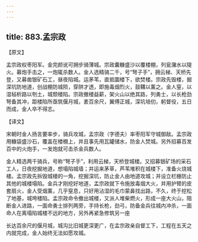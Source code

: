 ```yaml
---
---
---
```

title: 883.孟宗政
---



【原文】

孟宗政权枣阳军。金完颜讹可拥步骑薄城。宗政囊糠盛沙以覆楼棚，列瓮潴水以隄火。募炮手击之，一炮辄杀数人。金人选精骑二千，号“弩子手”，拥云梯、天桥先登，又募凿银矿石工，昼夜陷城。运茅苇，直抵圜楼下，欲焚楼。宗政先毁楼，掘深坑防地道，创战棚防城陨，穿阱才透，即施毒烟烈火，鼓鞲以薰之。金人窒，以湿毡析路以刳土，城颓楼陷。宗政撤楼益薪，架火山以绝其路，列勇士，以长枪劲弩备其冲，距楼陷所亟筑偃月城，袤百余尺，翼傅正城，深坑培仞，躬督役，五日而成，金人卒不得志。

【译文】

宋朝时金人扬言要率步，骑兵攻城，孟宗政（字德夫）率枣阳军守城御敌。孟宗政用糠袋盛沙石，覆盖在楼棚上，并且事先用瓦罐储水，防金人焚城。另外招募百发百中的火炮手，一发炮就可击杀金兵数人。

金人精选两千骑兵，号称“弩子手”，利用云梯，天桥登城楼。又招募银矿场的采石工人，日夜挖掘地道，想塌陷城墙；并运来茅草，芦苇堆积在城楼下，准备火烧城楼。孟宗政先拆毁城楼的一角，挖掘深坑，防止金人由地道攻城；并设立栏栅防止其他的城楼塌陷。金兵才刚挖好地道，孟宗政就下令施放毒烟大火，并用护臂的皮套扇火，金人受烟薰，几乎窒息，只好用沾湿的毛巾蒙鼻找出路，不久，终于挖松了地基，城垮楼陷。孟宗政命令撤出城楼，又派人堆柴燃火，形成一座大火山，阻断金人进路，一面命勇士排列两旁，手持长枪，劲弓，防备金兵往城内冲杀，一面命人在离塌陷城楼不远的地方，另外再紧急修筑另一座

长达百余尺的偃月城，城沟比旧城更深更广，在孟宗政亲自督工下，工程在五天之内就完成，金人始终无法如愿攻城。